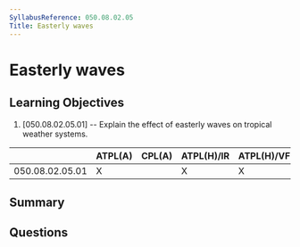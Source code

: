 ```yaml
---
SyllabusReference: 050.08.02.05
Title: Easterly waves
---
```


# Easterly waves

## Learning Objectives

1. [050.08.02.05.01] -- Explain the effect of easterly waves on tropical weather
   systems.

|                 | ATPL(A) | CPL(A) | ATPL(H)/IR | ATPL(H)/VFR | CPL(H) | IR  | CBIR(A) |
| --------------- | ------- | ------ | ---------- | ----------- | ------ | --- | ------- |
| 050.08.02.05.01 | X       |        | X          | X           |        |     |         |

## Summary

## Questions
